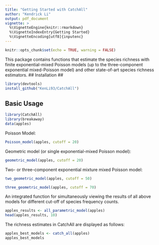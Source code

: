 ```yaml
---
title: "Getting Started with CatchAll"
author: "Kendrick Li"
output: pdf_document
vignette: >
  %\VignetteEngine{knitr::rmarkdown}
  %\VignetteIndexEntry{Getting Started}
  %\VignetteEncoding[utf8]{inputenc}
---
```


```r
knitr::opts_chunk$set(echo = TRUE, warning = FALSE)
```


This package contains functions that estimate the species richness with finite exponential-mixed Poisson models (up to the three-component exponential mixed-Poisson model) and other state-of-art species richness estimators.
## Installation ##


```r
library(devtools)
install_github("KenLi93/CatchAll")

```

## Basic Usage ##


```r
library(CatchAll)
library(breakaway)
data(apples)
```

Poisson Model:
```r
Poisson_model(apples, cutoff = 20)
```

Geometric model (or single exponential-mixed Poisson model):
```r
geometric_model(apples, cutoff = 20)
```

Two- or three-component exponential mixture mixed Poisson model:
```r
two_geometric_model(apples, cutoff = 50)
```

```r
three_geometric_model(apples, cutoff = 70)
```

An integrated function for simultaneously viewing the results of all 
above models for different cut-off of species frequency counts.

```r
apples_results <- all_parametric_model(apples)
head(apples_results, 10)
```

The richness estimates in CatchAll are displayed as follows:

```r
apples_best_models <- catch_all(apples)
apples_best_models
```

